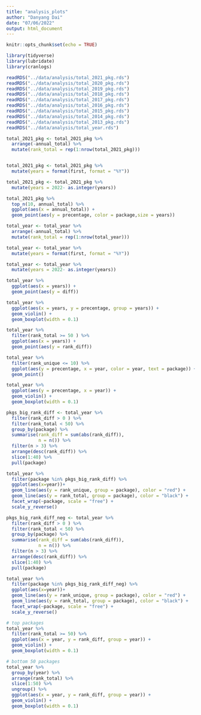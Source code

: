 ```yaml
---
title: "analysis_plots"
author: "Danyang Dai"
date: "07/06/2022"
output: html_document
---
```


```r
knitr::opts_chunk$set(echo = TRUE)
```

```r
library(tidyverse)
library(lubridate)
library(cranlogs)
```

```r
readRDS("../data/analysis/total_2021_pkg.rds")
readRDS("../data/analysis/total_2020_pkg.rds")
readRDS("../data/analysis/total_2019_pkg.rds")
readRDS("../data/analysis/total_2018_pkg.rds")
readRDS("../data/analysis/total_2017_pkg.rds")
readRDS("../data/analysis/total_2016_pkg.rds")
readRDS("../data/analysis/total_2015_pkg.rds")
readRDS("../data/analysis/total_2014_pkg.rds")
readRDS("../data/analysis/total_2013_pkg.rds")
readRDS("../data/analysis/total_year.rds")

```

```r
total_2021_pkg <- total_2021_pkg %>% 
  arrange(-annual_total) %>% 
  mutate(rank_total = rep(1:nrow(total_2021_pkg)))


total_2021_pkg <- total_2021_pkg %>% 
  mutate(years = format(first, format = "%Y")) 

total_2021_pkg <- total_2021_pkg %>% 
  mutate(years = 2022- as.integer(years))
```

```r
total_2021_pkg %>% 
  top_n(10, annual_total) %>% 
  ggplot(aes(x = annual_total)) + 
  geom_point(aes(y = precentage, color = package,size = years))
```

```r
total_year <- total_year %>% 
  arrange(-annual_total) %>% 
  mutate(rank_total = rep(1:nrow(total_year)))

total_year <- total_year %>% 
  mutate(years = format(first, format = "%Y")) 

total_year <- total_year %>% 
  mutate(years = 2022- as.integer(years))
```

```r
total_year %>% 
  ggplot(aes(x = years)) + 
  geom_point(aes(y = diff))
```

```r
total_year %>% 
  ggplot(aes(x = years, y = precentage, group = years)) + 
  geom_violin() + 
  geom_boxplot(width = 0.1) 
```


```r
total_year %>% 
  filter(rank_total >= 50 ) %>% 
  ggplot(aes(x = years)) + 
  geom_point(aes(y = rank_diff))
```

```r
total_year %>% 
  filter(rank_unique <= 10) %>% 
  ggplot(aes(y = precentage, x = year, color = year, text = package)) + 
  geom_point()
```

```r
total_year %>% 
  ggplot(aes(y = precentage, x = year)) +
  geom_violin() + 
  geom_boxplot(width = 0.1) 
```

```r
pkgs_big_rank_diff <- total_year %>% 
  filter(rank_diff > 0 ) %>% 
  filter(rank_total < 50) %>% 
  group_by(package) %>% 
  summarise(rank_diff = sum(abs(rank_diff)),
            n = n()) %>% 
  filter(n > 3) %>% 
  arrange(desc(rank_diff)) %>% 
  slice(1:40) %>% 
  pull(package) 

total_year %>% 
  filter(package %in% pkgs_big_rank_diff) %>% 
  ggplot(aes(x=year))+
  geom_line(aes(y = rank_unique, group = package), color = "red") +
  geom_line(aes(y = rank_total, group = package), color = "black") + 
  facet_wrap(~package, scale = "free") + 
  scale_y_reverse()
```

```r
pkgs_big_rank_diff_neg <- total_year %>% 
  filter(rank_diff > 0 ) %>% 
  filter(rank_total < 50) %>% 
  group_by(package) %>% 
  summarise(rank_diff = sum(abs(rank_diff)),
            n = n()) %>% 
  filter(n > 3) %>% 
  arrange(desc(rank_diff)) %>% 
  slice(1:40) %>% 
  pull(package) 

total_year %>% 
  filter(package %in% pkgs_big_rank_diff_neg) %>% 
  ggplot(aes(x=year))+
  geom_line(aes(y = rank_unique, group = package), color = "red") +
  geom_line(aes(y = rank_total, group = package), color = "black") + 
  facet_wrap(~package, scale = "free") + 
  scale_y_reverse()
```

```r
# top packages
total_year %>% 
  filter(rank_total >= 50) %>% 
  ggplot(aes(x = year, y = rank_diff, group = year)) + 
  geom_violin() + 
  geom_boxplot(width = 0.1) 
```

```r
# bottom 50 packages 
total_year %>% 
  group_by(year) %>%
  arrange(rank_total) %>%
  slice(1:50) %>%
  ungroup() %>% 
  ggplot(aes(x = year, y = rank_diff, group = year)) + 
  geom_violin() + 
  geom_boxplot(width = 0.1) 
```

